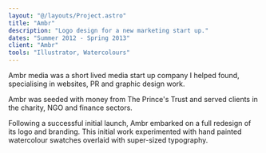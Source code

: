 ```yaml
---
layout: "@/layouts/Project.astro"
title: "Ambr"
description: "Logo design for a new marketing start up."
dates: "Summer 2012 - Spring 2013"
client: "Ambr"
tools: "Illustrator, Watercolours"
---
```


Ambr media was a short lived media start up company I helped found, specialising in websites, PR and graphic design work.

Ambr was seeded with money from The Prince's Trust and served clients in the charity, NGO and finance sectors.

Following a successful initial launch, Ambr embarked on a full redesign of its logo and branding. This initial work experimented with hand painted watercolour swatches overlaid with super-sized typography.
